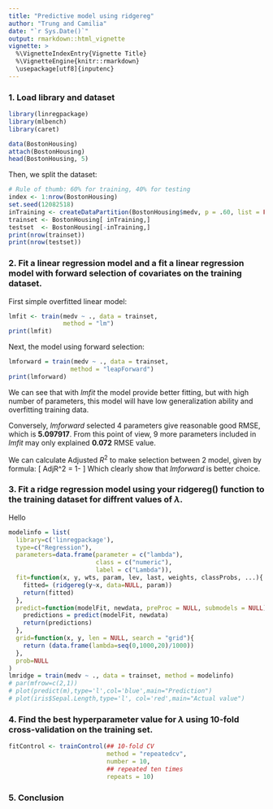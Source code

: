 ```yaml
---
title: "Predictive model using ridgereg"
author: "Trung and Camilia"
date: "`r Sys.Date()`"
output: rmarkdown::html_vignette
vignette: >
  %\VignetteIndexEntry{Vignette Title}
  %\VignetteEngine{knitr::rmarkdown}
  \usepackage[utf8]{inputenc}
---
```


### 1. Load library and dataset
```r
library(linregpackage)
library(mlbench)
library(caret)

data(BostonHousing)
attach(BostonHousing)
head(BostonHousing, 5)
```
Then, we split the dataset:
```r
# Rule of thumb: 60% for training, 40% for testing
index <- 1:nrow(BostonHousing)
set.seed(12082518)
inTraining <- createDataPartition(BostonHousing$medv, p = .60, list = FALSE)
trainset <- BostonHousing[ inTraining,]
testset  <- BostonHousing[-inTraining,]
print(nrow(trainset))
print(nrow(testset))
```

### 2. Fit a linear regression model and a fit a linear regression model with forward selection of covariates on the training dataset.
First simple overfitted linear model:
```r
lmfit <- train(medv ~ ., data = trainset, 
               method = "lm")
print(lmfit)
```
Next, the model using forward selection:
```r
lmforward = train(medv ~ ., data = trainset,
                 method = "leapForward")
print(lmforward)
```
We can see that with _lmfit_ the model provide better fitting, but with high number of parameters, this model will have low generalization ability and overfitting training data. 

Conversely, _lmforward_ selected 4 parameters give reasonable good RMSE, which is **5.097917**. From this point of view, 9 more parameters included in _lmfit_ may only explained **0.072** RMSE value.

We can calculate Adjusted $R^2$ to make selection between 2 model, given by formula:
\[
  AdjR^2 = 1-\frac{SS_{residuals}/(n-K)}{SS_{total}/(n-1)}
\]
Which clearly show that _lmforward_ is better choice.

### 3. Fit a ridge regression model using your ridgereg() function to the training dataset for diffrent values of $\lambda$.

Hello
```r
modelinfo = list(
  library=c('linregpackage'),
  type=c("Regression"),
  parameters=data.frame(parameter = c("lambda"),
                        class = c("numeric"),
                        label = c("Lambda")),
  fit=function(x, y, wts, param, lev, last, weights, classProbs, ...){
    fitted= (ridgereg(y~x, data=NULL, param))
    return(fitted)
  },
  predict=function(modelFit, newdata, preProc = NULL, submodels = NULL){
    predictions = predict(modelFit, newdata)
    return(predictions)
  },
  grid=function(x, y, len = NULL, search = "grid"){
    return (data.frame(lambda=seq(0,1000,20)/1000))
  },
  prob=NULL
)
lmridge = train(medv ~ ., data = trainset, method = modelinfo)
# par(mfrow=c(2,1))
# plot(predict(m),type='l',col='blue',main="Prediction")
# plot(iris$Sepal.Length,type='l', col='red',main="Actual value")
```

### 4. Find the best hyperparameter value for $\lambda$ using 10-fold cross-validation on the training set. 

```r
fitControl <- trainControl(## 10-fold CV
                           method = "repeatedcv",
                           number = 10,
                           ## repeated ten times
                           repeats = 10)
```

### 5. Conclusion